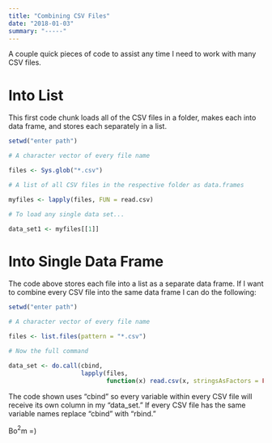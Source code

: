 ```yaml
---
title: "Combining CSV Files"
date: "2018-01-03"
summary: "-----"
---
```


A couple quick pieces of code to assist any time I need to work with many CSV files.

# Into List

This first code chunk loads all of the CSV files in a folder, makes each into data frame, and stores each separately in a list.

```r
setwd("enter path")

# A character vector of every file name

files <- Sys.glob("*.csv")

# A list of all CSV files in the respective folder as data.frames

myfiles <- lapply(files, FUN = read.csv)

# To load any single data set...

data_set1 <- myfiles[[1]]

```

# Into Single Data Frame

The code above stores each file into a list as a separate data frame. If I want to combine every CSV file into the same data frame I can do the following:

```r

setwd("enter path")

# A character vector of every file name

files <- list.files(pattern = "*.csv")

# Now the full command

data_set <- do.call(cbind, 
                    lapply(files, 
                           function(x) read.csv(x, stringsAsFactors = FALSE)))

```

The code shown uses "cbind" so every variable within every CSV file will receive its own column in my "data_set." If every CSV file has the same variable names replace "cbind" with "rbind."


Bo$^2$m =)

